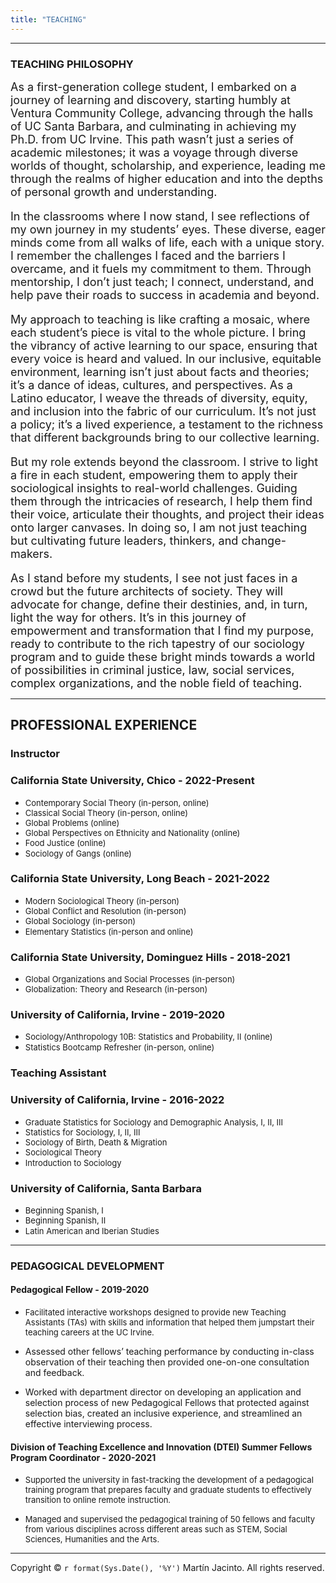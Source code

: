 ```yaml
---
title: "TEACHING"
---
```


---

<h3>**TEACHING PHILOSOPHY**</h3>

<font size="4">As a first-generation college student, I embarked on a journey of learning and discovery, starting humbly at Ventura Community College, advancing through the halls of UC Santa Barbara, and culminating in achieving my Ph.D. from UC Irvine. This path wasn't just a series of academic milestones; it was a voyage through diverse worlds of thought, scholarship, and experience, leading me through the realms of higher education and into the depths of personal growth and understanding.

In the classrooms where I now stand, I see reflections of my own journey in my students' eyes. These diverse, eager minds come from all walks of life, each with a unique story. I remember the challenges I faced and the barriers I overcame, and it fuels my commitment to them. Through mentorship, I don't just teach; I connect, understand, and help pave their roads to success in academia and beyond.

My approach to teaching is like crafting a mosaic, where each student's piece is vital to the whole picture. I bring the vibrancy of active learning to our space, ensuring that every voice is heard and valued. In our inclusive, equitable environment, learning isn't just about facts and theories; it's a dance of ideas, cultures, and perspectives. As a Latino educator, I weave the threads of diversity, equity, and inclusion into the fabric of our curriculum. It's not just a policy; it's a lived experience, a testament to the richness that different backgrounds bring to our collective learning.

But my role extends beyond the classroom. I strive to light a fire in each student, empowering them to apply their sociological insights to real-world challenges. Guiding them through the intricacies of research, I help them find their voice, articulate their thoughts, and project their ideas onto larger canvases. In doing so, I am not just teaching but cultivating future leaders, thinkers, and change-makers.

As I stand before my students, I see not just faces in a crowd but the future architects of society. They will advocate for change, define their destinies, and, in turn, light the way for others. It's in this journey of empowerment and transformation that I find my purpose, ready to contribute to the rich tapestry of our sociology program and to guide these bright minds towards a world of possibilities in criminal justice, law, social services, complex organizations, and the noble field of teaching.</font>

----

<h2>**PROFESSIONAL EXPERIENCE**</h2>

<h3>**Instructor**</h3>

### California State University, Chico - 2022-Present

  * <font size="2.5">Contemporary Social Theory (in-person, online)
  * Classical Social Theory (in-person, online)
  * Global Problems (online)
  * Global Perspectives on Ethnicity and Nationality (online)
  * Food Justice (online)
  * Sociology of Gangs (online) 
  </font>

### California State University, Long Beach - 2021-2022
  
  * <font size="2.5">Modern Sociological Theory (in-person)
  * Global Conflict and Resolution (in-person)
  * Global Sociology (in-person)
  * Elementary Statistics (in-person and online)
  </font>
  
### California State University, Dominguez Hills - 2018-2021

  * <font size="2.5">Global Organizations and Social Processes (in-person)
  * Globalization: Theory and Research (in-person)
  
  </font>
  
### University of California, Irvine - 2019-2020

  * <font size="2.5">Sociology/Anthropology 10B: Statistics and Probability, II (online) 
  * Statistics Bootcamp Refresher (in-person, online)
  </font>

<h3>**Teaching Assistant**</h3>

### University of California, Irvine - 2016-2022

  * <font size="2.5">Graduate Statistics for Sociology and Demographic Analysis, I, II, III
  * Statistics for Sociology, I, II, III
  * Sociology of Birth, Death & Migration
  * Sociological Theory
  * Introduction to Sociology
  </font>
  
### University of California, Santa Barbara

  * <font size="2.5">Beginning Spanish, I
  * Beginning Spanish, II
  * Latin American and Iberian Studies
  </font>

----

<h3>**PEDAGOGICAL DEVELOPMENT**</h3>

<h4>**Pedagogical Fellow - 2019-2020**</h4>

 * <font size="2.5">Facilitated interactive workshops designed to provide new Teaching Assistants (TAs) with skills and information that helped them jumpstart their teaching careers at the UC Irvine.</font>

* Assessed other fellows’ teaching performance by conducting in-class observation of their teaching then provided one-on-one consultation and feedback.

* Worked with department director on developing an application and selection process of new Pedagogical Fellows that protected against selection bias, created an inclusive experience, and streamlined an effective interviewing process.


<h4>**Division of Teaching Excellence and Innovation (DTEI) Summer Fellows Program Coordinator - 2020-2021**</h4>

* <font size="2.5">Supported the university in fast-tracking the development of a pedagogical training program that prepares faculty and graduate students to effectively transition to online remote instruction.

* Managed and supervised the pedagogical training of 50 fellows and faculty from various disciplines across different areas such as STEM, Social Sciences, Humanities and the Arts.
</font>

---

<p>Copyright &copy; `r format(Sys.Date(), '%Y')` Martín Jacinto. All rights reserved.</p>




